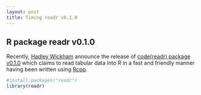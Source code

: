 ```yaml
---
layout: post
title: Timing readr v0.1.0
---
```


## R package readr v0.1.0
Recently, [Hadley Wickham](http://had.co.nz/) announce the release of [code(readr) package v0.1.0](http://cran.r-project.org/web/packages/readr/) which claims to read tabular data into R in a fast and friendly manner having been written using [Rcpp](http://dirk.eddelbuettel.com/code/rcpp.html).

```r
#install.packages("readr")
library(readr)
```